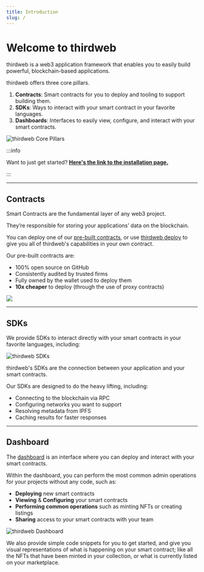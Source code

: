 ```yaml
---
title: Introduction
slug: /
---
```



# Welcome to thirdweb

<div class='heroGrid'>

<div>
<p>thirdweb is a web3 application framework that enables you to easily build powerful, blockchain-based applications.</p>

<p>thirdweb offers three core pillars.</p>

1. **Contracts**: Smart contracts for you to deploy and tooling to support building them.
2. **SDKs**: Ways to interact with your smart contract in your favorite languages.
3. **Dashboards**: Interfaces to easily view, configure, and interact with your smart contracts.

</div>

<div class="heroGridImageContainer">
  <img
    src={`/assets/portal_imgs_1-01.png`}
    class="heroGridImage"
    alt="thirdweb Core Pillars"
  />
</div>

</div>

:::info

Want to just get started?
**[Here's the link to the installation page.](/installation)**

:::

<hr
  style={{
    marginTop: 32,
    backgroundColor: "var(--ifm-toc-border-color)",
  }}
/>

## Contracts

<div class='heroGrid'>

<div>
  <p>Smart Contracts are the fundamental layer of any web3 project.</p>
  
  <p>
  They’re responsible for storing your applications’ data on the blockchain.
  </p>

You can deploy one of our [pre-built contracts](/pre-built-contracts), or use
[thirdweb deploy](/thirdweb-deploy) to give you all of thirdweb's capabilities
in your own contract.

<p style={{ marginBottom: 6 }}>Our pre-built contracts are:</p>

- 100% open source on GitHub
- Consistently audited by trusted firms
- Fully owned by the wallet used to deploy them
- **10x cheaper** to deploy (through the use of proxy contracts)

</div>

<div class="heroGridImageContainer">
  <img src={`/assets/portal_imgs_1-04.png`} />
</div>

</div>

<hr
  style={{
    marginTop: 32,
    backgroundColor: "var(--ifm-toc-border-color)",
  }}
/>

## SDKs

<div class='heroGrid'>
  <div>
    <p>
      We provide SDKs to interact directly with your smart contracts in your
      favorite languages, including:
    </p>

<SupportedLanguagesSection />

  </div>
  <div class="heroGridImageContainer">
    <img src={`/assets/portal_imgs_1-03.png`} alt="thirdweb SDKs" />
  </div>
</div>

thirdweb's SDKs are the connection between your application and your smart contracts.

Our SDKs are designed to do the heavy lifting, including:

- Connecting to the blockchain via RPC
- Configuring networks you want to support
- Resolving metadata from IPFS
- Caching results for faster responses

<hr
  style={{
    marginTop: 32,
    backgroundColor: "var(--ifm-toc-border-color)",
  }}
/>

## Dashboard

<div class='heroGrid'>
  
  <div>
    <p>
      The <a href='https://thirdweb.com/dashboard'>dashboard</a> is an interface where you can deploy and interact with your smart contracts.
    </p>

Within the dashboard, you can perform the most common admin operations for
your projects without any code, such as:

- **Deploying** new smart contracts
- **Viewing** & **Configuring** your smart contracts
- **Performing common operations** such as minting NFTs or creating listings
- **Sharing** access to your smart contracts with your team

</div>

<div class="heroGridImageContainer">
  <img
    src={`/assets/portal_imgs_1-02.png`}
    class="heroGridImage"
    alt="thirdweb Dashboard"
  />
</div>

</div>

We also provide simple code snippets for you to get started, and give you
visual representations of what is happening on your smart contract; like all
the NFTs that have been minted in your collection, or what is currently listed
on your marketplace.

